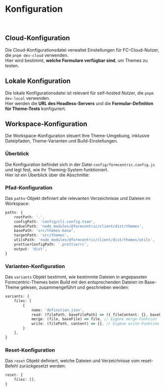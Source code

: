 
<Meta title='DE/Einstieg/Konfiguration' />

# Konfiguration

<br />

## Cloud-Konfiguration

Die Cloud-Konfigurationsdatei verwaltet Einstellungen für FC-Cloud-Nutzer, die `pnpm dev-cloud` verwenden.  
Hier wird bestimmt, **welche Formulare verfügbar sind**, um Themes zu testen.

## Lokale Konfiguration

Die lokale Konfigurationsdatei ist relevant für self-hosted Nutzer, die `pnpm dev-local` verwenden.  
Hier werden die **URL des Headless-Servers** und die **Formular-Definition für Theme-Tests** konfiguriert.

## Workspace-Konfiguration

Die Workspace-Konfiguration steuert Ihre Theme-Umgebung, inklusive Dateipfaden, Theme-Varianten und Build-Einstellungen.

### Überblick

Die Konfiguration befindet sich in der Datei `config/formcentric.config.js` und legt fest, wie Ihr Theming-System funktioniert.  
Hier ist ein Überblick über die Abschnitte:

### Pfad-Konfiguration

Das `paths`-Objekt definiert alle relevanten Verzeichnisse und Dateien im Workspace:

```ts
paths: {
    rootPath: '.',
    configPath: 'config/cli.config.tson',
    moduelPath: 'node_modules/@formcentric/client/dist/themes',
    basePath: 'src/themes-base',
    targetPath: 'src/themes',
    utilsPath: 'node_modules/@formcentric/client/dist/themes/utils',
    prettierConfigPath: '.prettierrc',
    output: 'dist',
}
```

### Varianten-Konfiguration

Das `variants` Objekt bestimmt, wie bestimmte Dateien in angepassten Formcentric-Themes beim Build mit den entsprechenden Dateien im Base-Theme gelesen, zusammengeführt und geschrieben werden:

```ts
variants: {
    files: [
        {
            name: 'definition.json',
            read: (filePath, baseFilePath) => ({ fileContent: {}, baseFileContent: {} }), // Eigene read-Funktion
            merge: (file, baseFile) => file, // Eigene merge-Funktion
            write: (filePath, content) => {}, // Eigene write-Funktion
        }
    ],
}
```

### Reset-Konfiguration

Das `reset` Objekt definiert, welche Dateien und Verzeichnisse vom reset-Befehl zurückgesetzt werden:

```ts
reset: {
    files: [],
}
```
